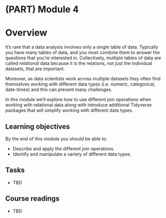 # (PART) Module 4 {-}

# Overview

It’s rare that a data analysis involves only a single table of data. Typically you have many tables of data, and you must combine them to answer the questions that you’re interested in. Collectively, multiple tables of data are called *relational* data because it is the relations, not just the individual datasets, that are important.

Moreover, as data scientists work across multiple datasets they often find themselves working with different data types (i.e. numeric, categorical, date-times) and this can present many challenges.

In this module we'll explore how to use different join operations when working with relational data along with introduce additional Tidyverse packages that will simplify working with different data types.

## Learning objectives

By the end of this module you should be able to:

- Describe and apply the different join operations.
- Identify and manipulate a variety of different data types.

## Tasks

- TBD

## Course readings

- TBD
